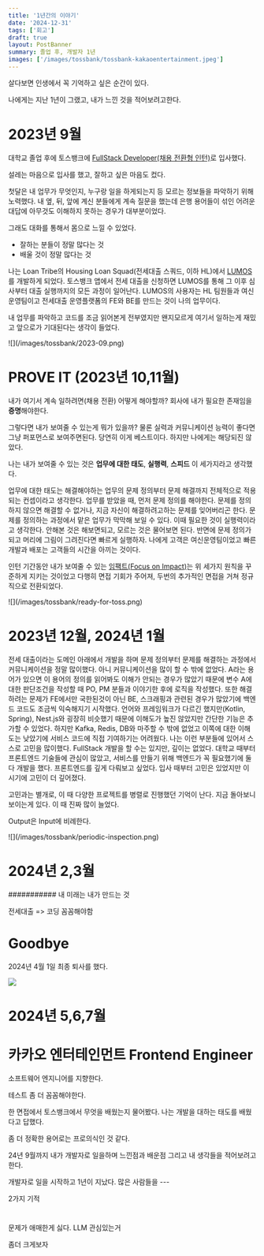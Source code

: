 ```yaml
---
title: '1년간의 이야기'
date: '2024-12-31'
tags: ['회고']
draft: true
layout: PostBanner
summary: 졸업 후, 개발자 1년
images: ['/images/tossbank/tossbank-kakaoentertainment.jpeg']
---
```


살다보면 인생에서 꼭 기억하고 싶은 순간이 있다.

나에게는 지난 1년이 그랬고, 내가 느낀 것을 적어보려고한다.

# 2023년 9월

대학교 졸업 후에 토스뱅크에 [FullStack Developer(채용 전환형 인턴)](https://toss.im/career/job-detail?job_id=5778130003&company=%ED%86%A0%EC%8A%A4%EB%B1%85%ED%81%AC&detailedPosition=Admin)로 입사했다.

설레는 마음으로 입사를 했고, 잘하고 싶은 마음도 컸다.

첫달은 내 업무가 무엇인지, 누구랑 일을 하게되는지 등 모르는 정보들을 파악하기 위해 노력했다. 내 옆, 뒤, 앞에 계신 분들에게 계속 질문을 했는데 은행 용어들이 섞인 어려운 대답에 아무것도 이해하지 못하는 경우가 대부분이었다.

그래도 대화를 통해서 몸으로 느낄 수 있었다.

- 잘하는 분들이 정말 많다는 것
- 배울 것이 정말 많다는 것

나는 Loan Tribe의 Housing Loan Squad(전세대출 스쿼드, 이하 HL)에서 [LUMOS](https://toss.tech/article/severdeveloper_dynamic_scraping)를 개발하게 되었다.
토스뱅크 앱에서 전세 대출을 신청하면 LUMOS를 통해 그 이후 심사부터 대출 실행까지의 모든 과정이 일어난다. LUMOS의 사용자는 HL 팀원들과 여신운영팀이고 전세대출 운영플랫폼의 FE와 BE를 만드는 것이 나의 업무이다.

내 업무를 파악하고 코드를 조금 읽어본게 전부였지만 왠지모르게 여기서 일하는게 재밌고 앞으로가 기대된다는 생각이 들었다.

<div className="mx-auto">![](/images/tossbank/2023-09.png)</div>

# PROVE IT (2023년 10,11월)

내가 여기서 계속 일하려면(채용 전환) 어떻게 해야할까? 회사에 내가 필요한 존재임을 **증명**해야한다.

그렇다면 내가 보여줄 수 있는게 뭐가 있을까? 물론 실력과 커뮤니케이션 능력이 좋다면 그냥 퍼포먼스로 보여주면된다. 당연히 이게 베스트이다. 하지만 나에게는 해당되진 않았다.

나는 내가 보여줄 수 있는 것은 **업무에 대한 태도**, **실행력**, **스피드** 이 세가지라고 생각했다.

업무에 대한 태도는 해결해야하는 업무의 문제 정의부터 문제 해결까지 전체적으로 적용되는 컨셉이라고 생각한다. 업무를 받았을 때, 먼저 문제 정의를 해야한다.
문제를 정의하지 않으면 해결할 수 없거나, 지금 자신이 해결하려고하는 문제를 잊어버리곤 한다. 문제를 정의하는 과정에서 맡은 업무가 막막해 보일 수 있다.
이때 필요한 것이 실행력이라고 생각한다. 안해본 것은 해보면되고, 모르는 것은 물어보면 된다. 반면에 문제 정의가 되고 머리에 그림이 그려진다면 빠르게 실행하자.
나에게 고객은 여신운영팀이었고 빠른 개발과 배포는 고객들의 시간을 아끼는 것이다.

인턴 기간동안 내가 보여줄 수 있는 [임팩트(Focus on Impact)](https://toss.im/career/article/core-values-are-evolving)는 위 세가지 원칙을 꾸준하게 지키는 것이었고
다행히 면접 기회가 주어져, 두번의 추가적인 면접을 거쳐 정규직으로 전환되었다.

<div className="mx-auto">![](/images/tossbank/ready-for-toss.png)</div>

# 2023년 12월, 2024년 1월

전세 대출이라는 도메인 아래에서 개발을 하며 문제 정의부터 문제를 해결하는 과정에서 커뮤니케이션을 정말 많이했다. 아니 커뮤니케이션을 많이 할 수 밖에 없었다.
A라는 용어가 있으면 이 용어의 정의를 읽어봐도 이해가 안되는 경우가 많았기 때문에 변수 A에 대한 판단조건을 작성할 때 PO, PM 분들과 이야기한 후에 로직을 작성했다.
또한 해결하려는 문제가 FE에서만 국한된것이 아닌 BE, 스크래핑과 관련된 경우가 많았기에 백엔드 코드도 조금씩 익숙해지기 시작했다. 언어와 프레임워크가 다르긴 했지만(Kotlin, Spring),
Nest.js와 굉장히 비슷했기 때문에 이해도가 높진 않았지만 간단한 기능은 추가할 수 있었다. 하지만 Kafka, Redis, DB와 마주할 수 밖에 없었고 이쪽에 대한 이해도는 낮았기에
서비스 코드에 직접 기여하기는 어려웠다. 나는 이런 부분들에 있어서 스스로 고민을 많이했다. FullStack 개발을 할 수는 있지만, 깊이는 없었다.
대학교 때부터 프론트엔드 기술들에 관심이 많았고, 서비스를 만들기 위해 백엔드가 꼭 필요했기에 둘 다 개발을 했다. 프론트엔드를 깊게 다뤄보고 싶었다. 입사 때부터 고민은 있었지만
이 시기에 고민이 더 깊어졌다.

고민과는 별개로, 이 때 다양한 프로젝트를 병렬로 진행했던 기억이 난다. 지금 돌아보니 보이는게 있다. 이 때 진짜 많이 늘었다.

Output은 Input에 비례한다.

<div className="mx-auto">![](/images/tossbank/periodic-inspection.png)</div>

# 2024년 2,3월

###########
내 미래는 내가 만드는 것

전세대출 => 코딩 꼼꼼해야함

# Goodbye

2024년 4월 1일 최종 퇴사를 했다.

![](/images/tossbank/goodbye.jpg)

# 2024년 5,6,7월

# 카카오 엔터테인먼트 Frontend Engineer

소프트웨어 엔지니어를 지향한다.

테스트 좀 더 꼼꼼해야한다.

한 면접에서 토스뱅크에서 무엇을 배웠는지 물어봤다. 나는 개발을 대하는 태도를 배웠다고 답했다.

좀 더 정확한 용어로는 프로의식인 것 같다.

24년 9월까지 내가 개발자로 일을하며 느낀점과 배운점 그리고 내 생각들을 적어보려고한다.

개발자로 일을 시작하고 1년이 지났다. 많은 사람들을 ---

2가지 기적

#

문제가 애매한게 싫다.
LLM
관심있는거

좀더 크게보자
